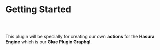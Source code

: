 
<Meta title="Functions.Action Plugin Docs/Getting Started" />

# Getting Started

##

<br/>

This plugin will be specially for creating our own **actions** for the
**Hasura Engine** which is our **Glue Plugin Graphql**.